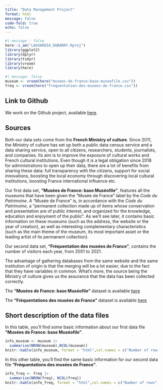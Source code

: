 ```yaml
---
title: "Data Management Project"
format: html
message: false
code-fold: true
echo: false
---
```


```r
#| message : false 
here::i_am("LAGUARDIA_DUBARRY.Rproj")
library(ggplot2)
library(dplyr)
library(tidyr)
library(vroom)
library(here)
```

```r
#| message: false
museum <- vroom(here("musees-de-france-base-museofile.csv"))
freq <- vroom(here("frequentation-des-musees-de-france.csv"))
```

## Link to Github

We work on the Github project, available [here](https://github.com/luciledubarry/LAGUARDIA_DUBARRY.git).

## Sources

Both our data sets come from the **French Ministry of culture**. Since 2011, the Ministry of culture has set up both a public data census service and a data sharing service, open to all citizens, researchers, students, journalists, and companies. Its aim is to improve the exposure of cultural works and French cultural institutions. Even though it is a legal obligation since 2018 for administrations to open up their data, there are a lot of benefits from sharing these data: full transparency with the citizens, support for social innovations, boosting the local economy through discovering local cultural institutions, boosting France international influence etc.

Our first data set, **"Musées de France: base Muséofile"**, features all the museums that have been given the "Musée de France" label by the *Code du Patrimoine*. A "Musée de France" is, in accordance with the *Code du Patrimoine*, a "permanent collection made up of items whose conservation and presentation are of public interest, and organized for the knowledge, education and enjoyment of the public". As we'll see later, it contains basic information on these museums (such as the address, the website or the year of creation), as well as interesting complementary characteristics (such as the main theme of the museum, its most important asset or the leading artist of its permanent collection).

Our second data set, **"Fréquentation des musées de France"**, contains the number of visitors each year, from 2001 to 2021.

The advantage of gathering databases from the same website and the same institution of origin is that the merging will be a lot easier, due to the fact that they have variables in common. What's more, the source being the Ministry of culture gives us the assurance that the data has been collected correctly.

The **"Musées de France: base Muséofile"** dataset is available [here](https://www.data.gouv.fr/fr/datasets/musees-de-france-base-museofile/#/resources)

The **"Fréquentations des musées de France"** dataset is available [here](https://www.data.gouv.fr/fr/datasets/frequentation-des-musees-de-france-1/#/resources)

## Short description of the data files

In this table, you'll find some basic information about our first data file **"Musées de France: base Muséofile"**.

```r
info_museum <- museum |>
  summarise(NROW(museum),NCOL(museum))
knitr::kable(info_museum, format = "html",col.names = c("Number of rows (number of museums","Number of columns (characteristics)"))
```
In this other table, you'll find the same basic information for our second data file **"Fréquentations des musées de France"**.
```r
info_freq <- freq |>
  summarise(NROW(freq), NCOL(freq))
knitr::kable(info_freq, format = "html",col.names = c("Number of rows", "Number of columns"))
```

